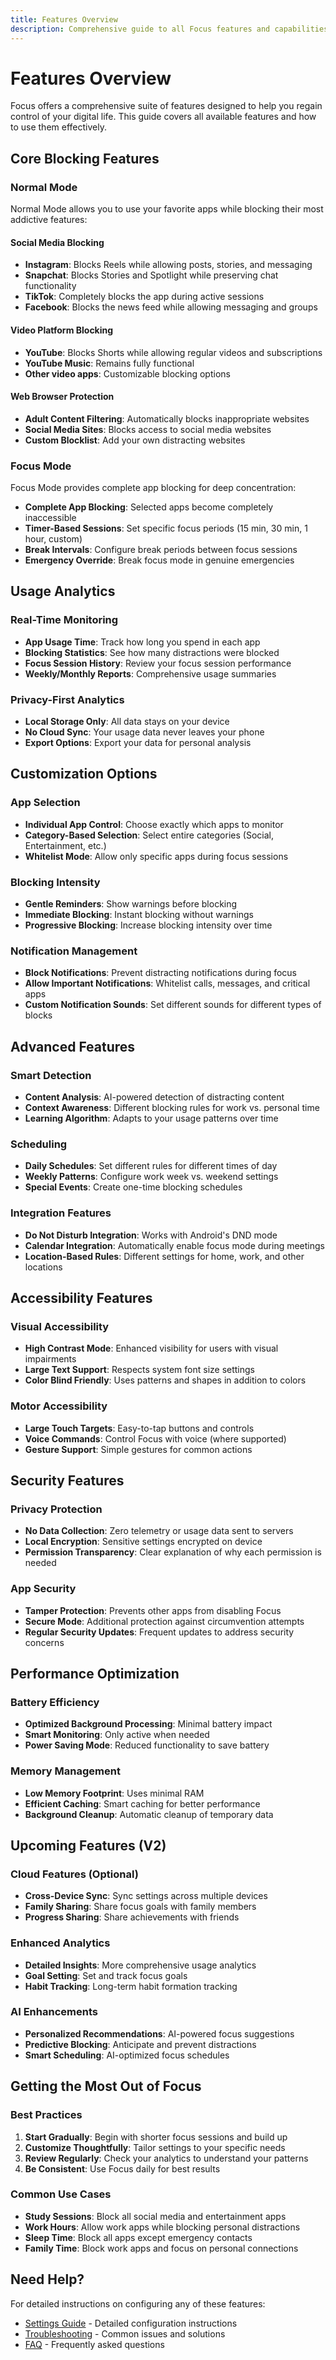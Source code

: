 ```yaml
---
title: Features Overview
description: Comprehensive guide to all Focus features and capabilities
---
```


# Features Overview

Focus offers a comprehensive suite of features designed to help you regain control of your digital life. This guide covers all available features and how to use them effectively.

## Core Blocking Features

### Normal Mode

Normal Mode allows you to use your favorite apps while blocking their most addictive features:

#### Social Media Blocking
- **Instagram**: Blocks Reels while allowing posts, stories, and messaging
- **Snapchat**: Blocks Stories and Spotlight while preserving chat functionality
- **TikTok**: Completely blocks the app during active sessions
- **Facebook**: Blocks the news feed while allowing messaging and groups

#### Video Platform Blocking
- **YouTube**: Blocks Shorts while allowing regular videos and subscriptions
- **YouTube Music**: Remains fully functional
- **Other video apps**: Customizable blocking options

#### Web Browser Protection
- **Adult Content Filtering**: Automatically blocks inappropriate websites
- **Social Media Sites**: Blocks access to social media websites
- **Custom Blocklist**: Add your own distracting websites

### Focus Mode

Focus Mode provides complete app blocking for deep concentration:

- **Complete App Blocking**: Selected apps become completely inaccessible
- **Timer-Based Sessions**: Set specific focus periods (15 min, 30 min, 1 hour, custom)
- **Break Intervals**: Configure break periods between focus sessions
- **Emergency Override**: Break focus mode in genuine emergencies

## Usage Analytics

### Real-Time Monitoring
- **App Usage Time**: Track how long you spend in each app
- **Blocking Statistics**: See how many distractions were blocked
- **Focus Session History**: Review your focus session performance
- **Weekly/Monthly Reports**: Comprehensive usage summaries

### Privacy-First Analytics
- **Local Storage Only**: All data stays on your device
- **No Cloud Sync**: Your usage data never leaves your phone
- **Export Options**: Export your data for personal analysis

## Customization Options

### App Selection
- **Individual App Control**: Choose exactly which apps to monitor
- **Category-Based Selection**: Select entire categories (Social, Entertainment, etc.)
- **Whitelist Mode**: Allow only specific apps during focus sessions

### Blocking Intensity
- **Gentle Reminders**: Show warnings before blocking
- **Immediate Blocking**: Instant blocking without warnings
- **Progressive Blocking**: Increase blocking intensity over time

### Notification Management
- **Block Notifications**: Prevent distracting notifications during focus
- **Allow Important Notifications**: Whitelist calls, messages, and critical apps
- **Custom Notification Sounds**: Set different sounds for different types of blocks

## Advanced Features

### Smart Detection
- **Content Analysis**: AI-powered detection of distracting content
- **Context Awareness**: Different blocking rules for work vs. personal time
- **Learning Algorithm**: Adapts to your usage patterns over time

### Scheduling
- **Daily Schedules**: Set different rules for different times of day
- **Weekly Patterns**: Configure work week vs. weekend settings
- **Special Events**: Create one-time blocking schedules

### Integration Features
- **Do Not Disturb Integration**: Works with Android's DND mode
- **Calendar Integration**: Automatically enable focus mode during meetings
- **Location-Based Rules**: Different settings for home, work, and other locations

## Accessibility Features

### Visual Accessibility
- **High Contrast Mode**: Enhanced visibility for users with visual impairments
- **Large Text Support**: Respects system font size settings
- **Color Blind Friendly**: Uses patterns and shapes in addition to colors

### Motor Accessibility
- **Large Touch Targets**: Easy-to-tap buttons and controls
- **Voice Commands**: Control Focus with voice (where supported)
- **Gesture Support**: Simple gestures for common actions

## Security Features

### Privacy Protection
- **No Data Collection**: Zero telemetry or usage data sent to servers
- **Local Encryption**: Sensitive settings encrypted on device
- **Permission Transparency**: Clear explanation of why each permission is needed

### App Security
- **Tamper Protection**: Prevents other apps from disabling Focus
- **Secure Mode**: Additional protection against circumvention attempts
- **Regular Security Updates**: Frequent updates to address security concerns

## Performance Optimization

### Battery Efficiency
- **Optimized Background Processing**: Minimal battery impact
- **Smart Monitoring**: Only active when needed
- **Power Saving Mode**: Reduced functionality to save battery

### Memory Management
- **Low Memory Footprint**: Uses minimal RAM
- **Efficient Caching**: Smart caching for better performance
- **Background Cleanup**: Automatic cleanup of temporary data

## Upcoming Features (V2)

### Cloud Features (Optional)
- **Cross-Device Sync**: Sync settings across multiple devices
- **Family Sharing**: Share focus goals with family members
- **Progress Sharing**: Share achievements with friends

### Enhanced Analytics
- **Detailed Insights**: More comprehensive usage analytics
- **Goal Setting**: Set and track focus goals
- **Habit Tracking**: Long-term habit formation tracking

### AI Enhancements
- **Personalized Recommendations**: AI-powered focus suggestions
- **Predictive Blocking**: Anticipate and prevent distractions
- **Smart Scheduling**: AI-optimized focus schedules

## Getting the Most Out of Focus

### Best Practices
1. **Start Gradually**: Begin with shorter focus sessions and build up
2. **Customize Thoughtfully**: Tailor settings to your specific needs
3. **Review Regularly**: Check your analytics to understand your patterns
4. **Be Consistent**: Use Focus daily for best results

### Common Use Cases
- **Study Sessions**: Block all social media and entertainment apps
- **Work Hours**: Allow work apps while blocking personal distractions
- **Sleep Time**: Block all apps except emergency contacts
- **Family Time**: Block work apps and focus on personal connections

## Need Help?

For detailed instructions on configuring any of these features:
- [Settings Guide](/documentation/settings) - Detailed configuration instructions
- [Troubleshooting](/documentation/troubleshooting) - Common issues and solutions
- [FAQ](/documentation/faq) - Frequently asked questions
